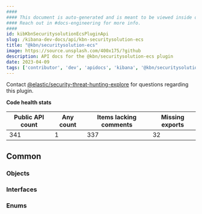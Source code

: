 ```yaml
---
####
#### This document is auto-generated and is meant to be viewed inside our experimental, new docs system.
#### Reach out in #docs-engineering for more info.
####
id: kibKbnSecuritysolutionEcsPluginApi
slug: /kibana-dev-docs/api/kbn-securitysolution-ecs
title: "@kbn/securitysolution-ecs"
image: https://source.unsplash.com/400x175/?github
description: API docs for the @kbn/securitysolution-ecs plugin
date: 2023-04-09
tags: ['contributor', 'dev', 'apidocs', 'kibana', '@kbn/securitysolution-ecs']
---
```




Contact [@elastic/security-threat-hunting-explore](https://github.com/orgs/elastic/teams/security-threat-hunting-explore) for questions regarding this plugin.

**Code health stats**

| Public API count  | Any count | Items lacking comments | Missing exports |
|-------------------|-----------|------------------------|-----------------|
| 341 | 1 | 337 | 32 |

## Common

### Objects
<DocDefinitionList data={kbnSecuritysolutionEcsObj.common.objects}/>

### Interfaces
<DocDefinitionList data={kbnSecuritysolutionEcsObj.common.interfaces}/>

### Enums
<DocDefinitionList data={kbnSecuritysolutionEcsObj.common.enums}/>

